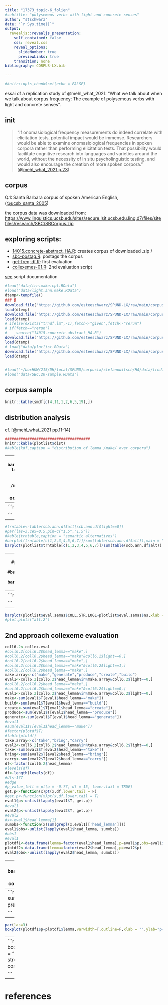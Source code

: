 ```yaml
---
title: "17373_topic-6_folien"
#subtitle: "polysemous verbs with light and concrete senses"
author: "stschwarz"
date: "`r Sys.time()`"
output:
  revealjs::revealjs_presentation:
    self_contained: false
    css: reveal.css
    reveal_options:
      slideNumber: true
      previewLinks: true
    transition: none
bibliography: CORPUS-LX.bib

---
```


```r
#knitr::opts_chunk$set(echo = FALSE)
```

essai of a replication study of @mehl_what_2021: "What we talk about when we talk about corpus frequency: The example of polysemous verbs with light and concrete senses".

## init
> "If onomasiological frequency measurements do indeed correlate with elicitation tests, 
potential impact would be immense. Researchers would be able to examine onomasiological frequencies in spoken corpora rather than performing elicitation tests. That possibility would facilitate cognitive research into languages and varieties around the world, without the necessity of in situ psycholinguistic testing, and would also encourage the creation of more spoken corpora." 
([@mehl_what_2021 p.23](https://doi.org/10.1515/cllt-2017-0039))

## corpus

Q.1: Santa Barbara corpus of spoken American English, ([@ucsb_santa_2005](https://www.linguistics.ucsb.edu/research/santa-barbara-corpus))

the corpus data was downloaded from: [https://www.linguistics.ucsb.edu/sites/secure.lsit.ucsb.edu.ling.d7/files/sitefiles/research/SBC/SBCorpus.zip](https://www.linguistics.ucsb.edu/sites/secure.lsit.ucsb.edu.ling.d7/files/sitefiles/research/SBC/SBCorpus.zip)

## exploring scripts:
- [14015.concrete-abstract_HA.R](https://github.com/esteeschwarz/SPUND-LX/blob/main/corpusLX/14015-HA/14015.concrete-abstract_HA.R): creates corpus of downloaded .zip / 
- [sbc-postag.R](https://github.com/esteeschwarz/SPUND-LX/blob/main/corpusLX/14015-HA/sbc-postag.R): postags the corpus
- [get-freq-df.R](https://github.com/esteeschwarz/SPUND-LX/blob/main/corpusLX/14015-HA/get-freq-df.R): first evaluation
- [collexemes-01.R](https://github.com/esteeschwarz/SPUND-LX/blob/main/corpusLX/14015-HA/collexemes-01.R): 2nd evaluation script

[see](_doku.nb.html) script documentation
```r
#load("data/trn.make.cpt.RData")
#load("data/light.ann.make.RData")
dtemp<-tempfile()
### B
download.file("https://github.com/esteeschwarz/SPUND-LX/raw/main/corpusLX/14015-HA/data/SBC.ann.df.RData",dtemp)
load(dtemp)
download.file("https://github.com/esteeschwarz/SPUND-LX/raw/main/corpusLX/14015-HA/data/SBC.20-sample.RData",dtemp)
load(dtemp)
# ifelse(exists("trndf.lm",-1),fetch<-"given",fetch<-"rerun")
# if(fetch=="rerun")
#    source("14015.concrete-abstract_HA.R")
download.file("https://github.com/esteeschwarz/SPUND-LX/raw/main/corpusLX/14015-HA/data/plotlist.RData",dtemp)
load(dtemp)
# load("data/plotlist.RData")
download.file("https://github.com/esteeschwarz/SPUND-LX/raw/main/corpusLX/14015-HA/data/collex.eval.RData",dtemp)
load(dtemp)
   

#load("~/boxHKW/21S/DH/local/SPUND/corpuslx/stefanowitsch/HA/data/trndf.lm.cpt.RData")
#load("data/SBC.20-sample.RData")
```
## corpus sample
```r
knitr::kable(smdf[c(4,11,1,2,6,5,19),])

```
## distribution analysis 
cf. [@mehl_what_2021 pp.11-14]
```r
######################################
knitr::kable(plotlist$dist)
#kable(kdf,caption = "distribution of lemma /make/ over corpora")
```
---
```r
# barplot(cbind(ICE.w=i.make.w,ICE.sp=i.make.s,SBC.sp=i.make.m),main="distribution: lemma /make/",legend.text = c("concrete use","light use"))
#plot.plots("dist")
#barplot(kdf,main="distribution: lemma /make/",legend.text = c("concrete use","light use"))
barplot(plotlist$dist,main="distribution: lemma /make/",legend.text = c("concrete use","light use"))
```
## semantic alternatives to make
- includes alternatives to /make/ that Mehl defined in his study 
- all occurences are counted 
  - Mehl contrasted only these alternate occurences which:

>"are defined as those verbs that occur in the corpus with the same concrete direct objects as make, (take, and give) and with a roughly equivalent meaning." (cf. @mehl_what_2021 p.13)  

---
```r
knitr::kable(plotlist$trntable,caption = "semantic alternatives")

```
---

```r
#trntable<-table(scb.ann.df$alt[scb.ann.df$light==0])
#par(las=3,cex=0.5,pin=c("1.5","1.5"))
#kable(trntable,caption = "semantic alternatives")
#barplot(trntable[c(1,2,3,4,5,6,7)]/sum(table(scb.ann.df$alt)),main = "SBC concrete /make/ vs. alternate",ylab = "% in corpus")
barplot(plotlist$trntable[c(1,2,3,4,5,6,7)]/sum(table(scb.ann.df$alt)),main = "SBC concrete /make/ vs. alternate",ylab = "% in corpus")
```
---
```r
#trntable<-table(scb.ann.df$alt[scb.ann.df$light==0])
#par(las=3,cex=0.5,pin=c("1.5","1.5"))
#kable(trntable,caption = "semantic alternatives")
#barplot(trntable[c(1,2,3,4,5,6,7)]/sum(table(scb.ann.df$alt)),main = "SBC concrete /make/ vs. alternate",ylab = "% in corpus")
barplot(plotlist$nouns.f.cp,main="semantic alternates w/ equivalent meaning",ylab = "% in corpus")
#plot.plots("alt.2")
```
---
```r
knitr::kable(plotlist$eval.semas[,1:9])

```
---
```r
barplot(plotlist$eval.semas$COLL.STR.LOGL~plotlist$eval.semas$ns,xlab = "",ylab = "collex.log.like")
#plot.plots("alt.2")
```
## 2nd approach collexeme evaluation
```r
coll6.2<-collex.eval
#coll6.2[coll6.2$head_lemma=="make",]
#coll6.2[coll6.2$head_lemma=="make"&coll6.2$light==0,]
#coll6.2[coll6.2$head_lemma=="make",]
#coll6.2[coll6.2$head_lemma=="make"&coll6.2$light==1,]
#coll6.2[coll6.2$head_lemma=="make",]
make.array<-c("make","generate","produce","create","build")
eval1<-coll6.2[coll6.2$head_lemma%in%make.array&coll6.2$light==0,]
#coll6.2[coll6.2$head_lemma=="make",]
#coll6.2[coll6.2$head_lemma=="make"&coll6.2$light==0,]
eval1<-coll6.2[coll6.2$head_lemma%in%make.array&coll6.2$light==0,]
make<-sum(eval1$T[eval1$head_lemma=="make"])
build<-sum(eval1$T[eval1$head_lemma=="build"])
create<-sum(eval1$T[eval1$head_lemma=="create"])
produce<-sum(eval1$T[eval1$head_lemma=="produce"])
generate<-sum(eval1$T[eval1$head_lemma=="generate"])
#eval1
#sum(eval1$T[eval1$head_lemma=="make"])
#factor(plotdf$T)
#table(plotdf)
take.array<-c("take","bring","carry")
eval2<-coll6.2[coll6.2$head_lemma%in%take.array&coll6.2$light==0,]
take<-sum(eval2$T[eval2$head_lemma=="take"])
bring<-sum(eval2$T[eval2$head_lemma=="bring"])
carry<-sum(eval2$T[eval2$head_lemma=="carry"])
df<-factor(coll6.2$head_lemma)
#levels(df)
df<-length(levels(df))
#df<-177
#edge
#p_value_left = pt(q = -0.77, df = 15, lower.tail = TRUE)
get.p<-function(x)pt(x,df,lower.tail = F)
#get.p<-function(x)pt(x,df,lower.tail = T)
eval1$p<-unlist(lapply(eval1$T, get.p))
#eval1
eval2$p<-unlist(lapply(eval2$T, get.p))
#eval2
#x<-eval1$head_lemma[1]
sumobs<-function(x)sum(grepl(x,eval1[['head_lemma']]))
eval1$obs<-unlist(lapply(eval1$head_lemma, sumobs))
#obs1
#eval1
plotdf1<-data.frame(lemma=factor(eval1$head_lemma),p=eval1$p,obs=eval1$obs)
plotdf2<-data.frame(lemma=factor(eval2$head_lemma),p=eval2$p)
eval2$obs<-unlist(lapply(eval2$head_lemma, sumobs))

```
---
```r
barplot(cbind(make,produce,create,build,generate), main="absolute preference in concrete context",ylab="T score sum association strength")

```
---
```r
barplot(cbind(bring,carry,take),ylab="T score sum association strength", main="absolute preference in concrete context")

```
---
```r
par(las=3)
boxplot(plotdf1$p~plotdf1$lemma,varwidth=T,outline=F,xlab = "",ylab="p-value of collexeme association strength",main="binding of lemma /make/ in concrete noun context")

```
---
```r
#getwd()
par(las=3)
boxplot(plotdf2$p~plotdf2$lemma,varwidth=T,outline=F,xlab = "",ylab="p-value of collexeme association strength",main="binding of lemma /take/ in concrete noun context")

```
------
# references




